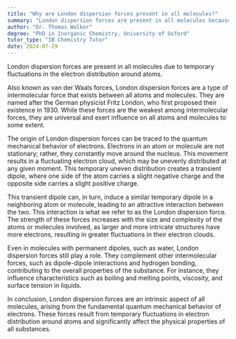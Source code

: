```yaml
---
title: "Why are London dispersion forces present in all molecules?"
summary: "London dispersion forces are present in all molecules because they arise from temporary fluctuations in the electron distribution around atoms."
author: "Dr. Thomas Walker"
degree: "PhD in Inorganic Chemistry, University of Oxford"
tutor_type: "IB Chemistry Tutor"
date: 2024-07-29
---
```


London dispersion forces are present in all molecules due to temporary fluctuations in the electron distribution around atoms.

Also known as van der Waals forces, London dispersion forces are a type of intermolecular force that exists between all atoms and molecules. They are named after the German physicist Fritz London, who first proposed their existence in 1930. While these forces are the weakest among intermolecular forces, they are universal and exert influence on all atoms and molecules to some extent.

The origin of London dispersion forces can be traced to the quantum mechanical behavior of electrons. Electrons in an atom or molecule are not stationary; rather, they constantly move around the nucleus. This movement results in a fluctuating electron cloud, which may be unevenly distributed at any given moment. This temporary uneven distribution creates a transient dipole, where one side of the atom carries a slight negative charge and the opposite side carries a slight positive charge.

This transient dipole can, in turn, induce a similar temporary dipole in a neighboring atom or molecule, leading to an attractive interaction between the two. This interaction is what we refer to as the London dispersion force. The strength of these forces increases with the size and complexity of the atoms or molecules involved, as larger and more intricate structures have more electrons, resulting in greater fluctuations in their electron clouds.

Even in molecules with permanent dipoles, such as water, London dispersion forces still play a role. They complement other intermolecular forces, such as dipole-dipole interactions and hydrogen bonding, contributing to the overall properties of the substance. For instance, they influence characteristics such as boiling and melting points, viscosity, and surface tension in liquids.

In conclusion, London dispersion forces are an intrinsic aspect of all molecules, arising from the fundamental quantum mechanical behavior of electrons. These forces result from temporary fluctuations in electron distribution around atoms and significantly affect the physical properties of all substances.
    